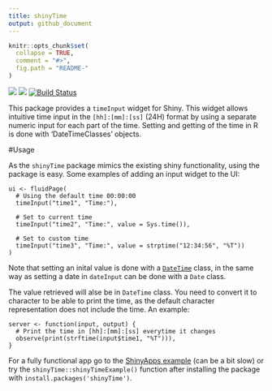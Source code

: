 ```yaml
---
title: shinyTime
output: github_document
---
```


<!-- README.md is generated from README.Rmd. Please edit that file -->

```r
knitr::opts_chunk$set(
  collapse = TRUE,
  comment = "#>",
  fig.path = "README-"
)
```

![](http://www.r-pkg.org/badges/version/shinyTime) ![](http://cranlogs.r-pkg.org/badges/grand-total/shinyTime) [![Build Status](https://travis-ci.org/burgerga/shinyTime.svg?branch=master)](https://travis-ci.org/burgerga/shinyTime)

This package provides a `timeInput` widget for Shiny. This widget allows intuitive time input in the
`[hh]:[mm]:[ss]` (24H) format by using a separate numeric input for each part of the time. 
Setting and getting of the time in R is done with 'DateTimeClasses' objects.

#Usage

As the `shinyTime` package mimics the existing shiny functionality, using the package is easy. Some
examples of adding an input widget to the UI:

```
ui <- fluidPage(
  # Using the default time 00:00:00
  timeInput("time1", "Time:"),

  # Set to current time
  timeInput("time2", "Time:", value = Sys.time()),

  # Set to custom time 
  timeInput("time3", "Time:", value = strptime("12:34:56", "%T"))
)
```

Note that setting an inital value is done with a [`DateTime`](http://www.inside-r.org/r-doc/base/DateTimeClasses) class,
in the same way as setting a date in `dateInput` can be done with a `Date` class.

The value retrieved will alse be in `DateTime` class. You need
to convert it to character to be able to print the time, as the default character representation
does not include the time. An example:

```
server <- function(input, output) {
  # Print the time in [hh]:[mm]:[ss] everytime it changes
  observe(print(strftime(input$time1, "%T"))),
}
```

For a fully functional app go to the [ShinyApps example](https://burgerga.shinyapps.io/shinyTimeExample/) (can be a bit slow) or try the `shinyTime::shinyTimeExample()` function after installing the package with `install.packages('shinyTime')`.

